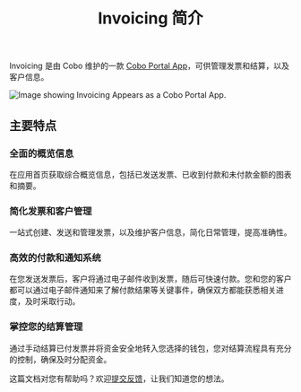 ﻿---
title: "Invoicing 简介"
sidebarTitle: "简介"
---
Invoicing 是由 Cobo 维护的一款 [Cobo Portal App](/cn/portal/portal-apps/introduction)，可供管理发票和结算，以及客户信息。

<img src="/cn/images/portal-apps/invoicing/invoicing-in-app-store.png" className="screenshot_modal" alt="Image showing Invoicing Appears as a Cobo Portal App."/>

## 主要特点

### 全面的概览信息

在应用首页获取综合概览信息，包括已发送发票、已收到付款和未付款金额的图表和摘要。

### 简化发票和客户管理

一站式创建、发送和管理发票，以及维护客户信息，简化日常管理，提高准确性。

### 高效的付款和通知系统

在您发送发票后，客户将通过电子邮件收到发票，随后可快速付款。您和您的客户都可以通过电子邮件通知来了解付款结果等关键事件，确保双方都能获悉相关进度，及时采取行动。

### 掌控您的结算管理

通过手动结算已付发票并将资金安全地转入您选择的钱包，您对结算流程具有充分的控制，确保及时分配资金。

<Tip>这篇文档对您有帮助吗？欢迎[提交反馈](https://forms.zohopublic.com/cobo/form/DocumentFeedbackForm/formperma/QvLOhxJv1_JMsJ-1dleZ8Itb_7rzN-LtgvsDdxosoVI?referrername=manuals)，让我们知道您的想法。</Tip>